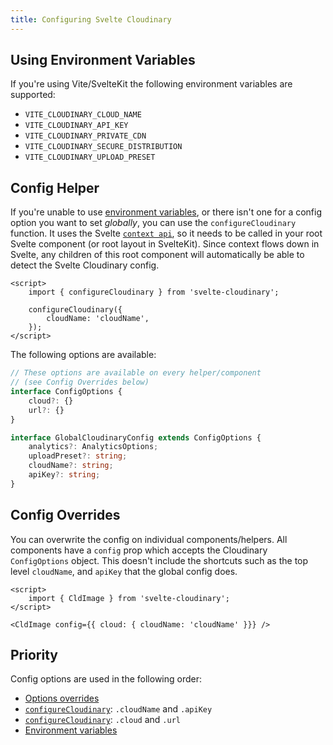 ```yaml
---
title: Configuring Svelte Cloudinary
---
```


## Using Environment Variables

If you're using Vite/SvelteKit the following environment variables are supported:

- `VITE_CLOUDINARY_CLOUD_NAME`
- `VITE_CLOUDINARY_API_KEY`
- `VITE_CLOUDINARY_PRIVATE_CDN`
- `VITE_CLOUDINARY_SECURE_DISTRIBUTION`
- `VITE_CLOUDINARY_UPLOAD_PRESET`

## Config Helper

If you're unable to use [environment variables](#using-environment-variables), or there isn't one for a config option you want to set *globally*, you can use the `configureCloudinary` function. It uses the Svelte [`context api`](https://learn.svelte.dev/tutorial/context-api), so it needs to be called in your root Svelte component (or root layout in SvelteKit). Since context flows down in Svelte, any children of this root component will automatically be able to detect the Svelte Cloudinary config.

```svelte
<script>
	import { configureCloudinary } from 'svelte-cloudinary';

	configureCloudinary({
		cloudName: 'cloudName',
	});
</script>
```

The following options are available:

```ts
// These options are available on every helper/component
// (see Config Overrides below)
interface ConfigOptions {
	cloud?: {}
	url?: {}
}

interface GlobalCloudinaryConfig extends ConfigOptions {
	analytics?: AnalyticsOptions;
	uploadPreset?: string;
	cloudName?: string;
	apiKey?: string;
}
```

## Config Overrides

You can overwrite the config on individual components/helpers. All components have a `config` prop which accepts the Cloudinary `ConfigOptions` object. This doesn't include the shortcuts such as the top level `cloudName`, and `apiKey` that the global config does.

```svelte
<script>
	import { CldImage } from 'svelte-cloudinary';
</script>

<CldImage config={{ cloud: { cloudName: 'cloudName' }}} />
```

## Priority

Config options are used in the following order:

- [Options overrides](#config-overrides)
- [`configureCloudinary`](#config-helper): `.cloudName` and `.apiKey`
- [`configureCloudinary`](#config-helper): `.cloud` and `.url`
- [Environment variables](#using-environment-variables)
